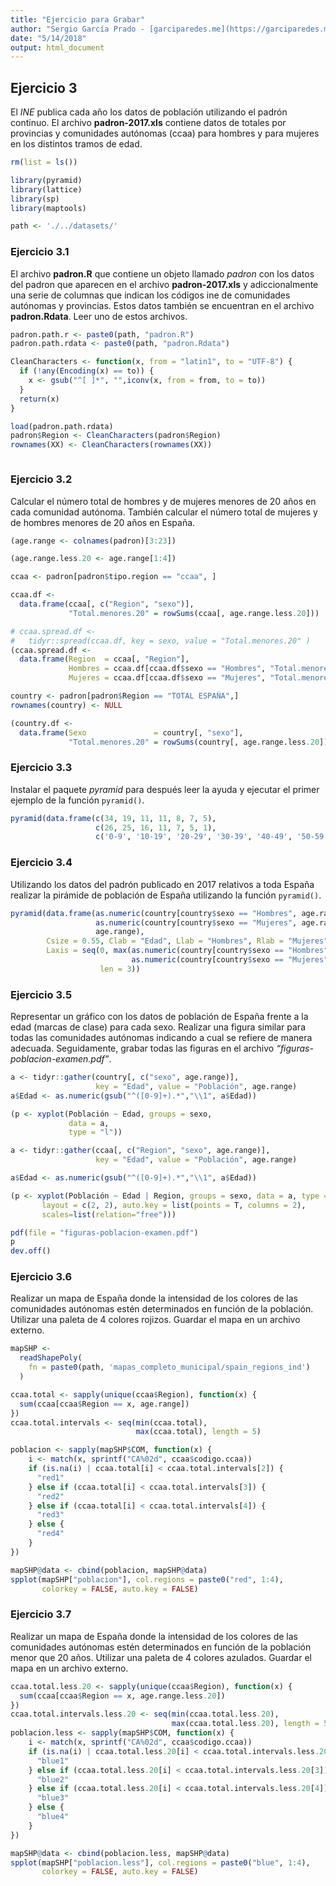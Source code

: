 ```yaml
---
title: "Ejercicio para Grabar"
author: "Sergio García Prado - [garciparedes.me](https://garciparedes.me)"
date: "5/14/2018"
output: html_document
---
```


## Ejercicio 3

El *INE* publica cada año los datos de población utilizando el padrón continuo. El archivo **padron-2017.xls** contiene datos de totales por provincias y comunidades autónomas (ccaa) para hombres y para mujeres en los distintos tramos de edad.

```r
rm(list = ls())
```

```r
library(pyramid)
library(lattice)
library(sp)
library(maptools)
```

```r
path <- './../datasets/'
```



### Ejercicio 3.1

El archivo **padron.R** que contiene un objeto llamado *padron* con los datos del padron que aparecen en el archivo **padron-2017.xls** y adiccionalmente una serie de columnas que indican los códigos ine de comunidades autónomas y provincias. Estos datos también se encuentran en el archivo **padron.Rdata**. Leer uno de estos archivos.

```r
padron.path.r <- paste0(path, "padron.R")
padron.path.rdata <- paste0(path, "padron.Rdata")
```

```r
CleanCharacters <- function(x, from = "latin1", to = "UTF-8") {
  if (!any(Encoding(x) == to)) {
    x <- gsub("^[ ]*", "",iconv(x, from = from, to = to))
  }
  return(x)
}
```


```r
load(padron.path.rdata)
padron$Region <- CleanCharacters(padron$Region)
rownames(XX) <- CleanCharacters(rownames(XX))
```


```r

```

### Ejercicio 3.2

Calcular el número total de hombres y de mujeres menores de $20$ años en cada comunidad autónoma. También calcular el número total de mujeres y de hombres menores de $20$ años en España.

```r
(age.range <- colnames(padron)[3:23])
```

```r
(age.range.less.20 <- age.range[1:4])
```


```r
ccaa <- padron[padron$tipo.region == "ccaa", ]

ccaa.df <- 
  data.frame(ccaa[, c("Region", "sexo")], 
             "Total.menores.20" = rowSums(ccaa[, age.range.less.20]))
```

```r
# ccaa.spread.df <- 
#   tidyr::spread(ccaa.df, key = sexo, value = "Total.menores.20" )
(ccaa.spread.df <- 
  data.frame(Region  = ccaa[, "Region"], 
             Hombres = ccaa.df[ccaa.df$sexo == "Hombres", "Total.menores.20"],
             Mujeres = ccaa.df[ccaa.df$sexo == "Mujeres", "Total.menores.20"]))
```

```r
country <- padron[padron$Region == "TOTAL ESPAÑA",]
rownames(country) <- NULL

(country.df <- 
  data.frame(Sexo               = country[, "sexo"], 
             "Total.menores.20" = rowSums(country[, age.range.less.20])))
```


### Ejercicio 3.3

Instalar el paquete *pyramid* para después leer la ayuda y ejecutar el primer ejemplo de la función `pyramid()`.

```r
pyramid(data.frame(c(34, 19, 11, 11, 8, 7, 5),
                   c(26, 25, 16, 11, 7, 5, 1),
                   c('0-9', '10-19', '20-29', '30-39', '40-49', '50-59', '60-')))
```

### Ejercicio 3.4

Utilizando los datos del padrón publicado en 2017 relativos a toda España realizar la pirámide de población de España utilizando la función `pyramid()`.

```r
pyramid(data.frame(as.numeric(country[country$sexo == "Hombres", age.range]),
                   as.numeric(country[country$sexo == "Mujeres", age.range]),
                   age.range), 
        Csize = 0.55, Clab = "Edad", Llab = "Hombres", Rlab = "Mujeres",
        Laxis = seq(0, max(as.numeric(country[country$sexo == "Hombres", age.range]),
                           as.numeric(country[country$sexo == "Mujeres", age.range])), 
                    len = 3))
```


### Ejercicio 3.5

Representar un gráfico con los datos de población de España frente a la edad (marcas de clase) para cada sexo. Realizar una figura similar para todas las comunidades autónomas indicando a cual se refiere de manera adecuada. Seguidamente, grabar todas las figuras en el archivo *"figuras-poblacion-examen.pdf"*.


```r
a <- tidyr::gather(country[, c("sexo", age.range)], 
                   key = "Edad", value = "Población", age.range)
a$Edad <- as.numeric(gsub("^([0-9]+).*","\\1", a$Edad))
```

```r
(p <- xyplot(Población ~ Edad, groups = sexo, 
             data = a, 
             type = "l"))
```


```r
a <- tidyr::gather(ccaa[, c("Region", "sexo", age.range)], 
                   key = "Edad", value = "Población", age.range)

a$Edad <- as.numeric(gsub("^([0-9]+).*","\\1", a$Edad))
```

```r
(p <- xyplot(Población ~ Edad | Region, groups = sexo, data = a, type = "l", 
       layout = c(2, 2), auto.key = list(points = T, columns = 2), 
       scales=list(relation="free")))
```

```r
pdf(file = "figuras-poblacion-examen.pdf")    
p
dev.off()  
```


### Ejercicio 3.6

Realizar un mapa de España donde la intensidad de los colores de las comunidades autónomas estén determinados en función de la población. Utilizar una paleta de $4$ colores rojizos. Guardar el mapa en un archivo externo.


```r
mapSHP <- 
  readShapePoly( 
    fn = paste0(path, 'mapas_completo_municipal/spain_regions_ind')
  )
```

```r
ccaa.total <- sapply(unique(ccaa$Region), function(x) {
  sum(ccaa[ccaa$Region == x, age.range])
})
ccaa.total.intervals <- seq(min(ccaa.total), 
                            max(ccaa.total), length = 5)

poblacion <- sapply(mapSHP$COM, function(x) {
    i <- match(x, sprintf("CA%02d", ccaa$codigo.ccaa))
    if (is.na(i) | ccaa.total[i] < ccaa.total.intervals[2]) {
      "red1"
    } else if (ccaa.total[i] < ccaa.total.intervals[3]) {
      "red2"
    } else if (ccaa.total[i] < ccaa.total.intervals[4]) {
      "red3"
    } else {
      "red4"
    }
})

mapSHP@data <- cbind(poblacion, mapSHP@data)
spplot(mapSHP["poblacion"], col.regions = paste0("red", 1:4), 
       colorkey = FALSE, auto.key = FALSE)
```


### Ejercicio 3.7

Realizar un mapa de España donde la intensidad de los colores de las comunidades autónomas estén determinados en función de la población menor que $20$ años. Utilizar una paleta de $4$ colores azulados. Guardar el mapa en un archivo externo.

```r
ccaa.total.less.20 <- sapply(unique(ccaa$Region), function(x) {
  sum(ccaa[ccaa$Region == x, age.range.less.20])
})
ccaa.total.intervals.less.20 <- seq(min(ccaa.total.less.20), 
                                    max(ccaa.total.less.20), length = 5)
poblacion.less <- sapply(mapSHP$COM, function(x) {
    i <- match(x, sprintf("CA%02d", ccaa$codigo.ccaa))
    if (is.na(i) | ccaa.total.less.20[i] < ccaa.total.intervals.less.20[2]) {
      "blue1"
    } else if (ccaa.total.less.20[i] < ccaa.total.intervals.less.20[3]) {
      "blue2"
    } else if (ccaa.total.less.20[i] < ccaa.total.intervals.less.20[4]) {
      "blue3"
    } else {
      "blue4"
    }
})

mapSHP@data <- cbind(poblacion.less, mapSHP@data)
spplot(mapSHP["poblacion.less"], col.regions = paste0("blue", 1:4), 
       colorkey = FALSE, auto.key = FALSE)
```

